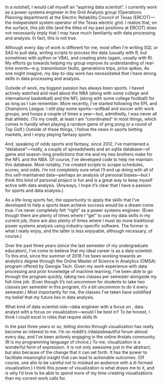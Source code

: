 
In a nutshell, I would call myself an "aspiring data scientist". I currently work as a power systems engineer in the Grid Analysis group (Operations Planning department) at the Electric Reliability Council of Texas (ERCOT)---the independent system operator of the Texas electric grid. I realize that, on the surface, this job title (and the titles of my past positions at ERCOT) does not necessarily imply that I may have much familiarity with data processing and analysis. In fact, this is not true.

Although every day of work is different for me, most often I'm writing SQL or SAS to pull data, writing scripts to process the data (usually with R, but sometimes with python or VBA), and creating plots (again, usually with R). My efforts go towards helping my group improve its understanding of real-time events---e.g. transmission faults, generations trips, price spikes. As one might imagine, my day-to-day work has necessitated that I have strong skills in data processing and analysis.

Outside of work, my biggest passion has always been sports. I haved actively watched and read about the NBA (along with some college and international basketball) and the NFL (along with some college football) for as long as I can remember. More recently, I've started following the EPL and Champions League. I still play some sports---softball and soccer with work groups, and hoops a couple of times a year---but, admittedly, I was never all that athletic. (To my credit, at least I am "coordinated" in most things, which comes in handly when playing a random game of ping pong or a round of Top Golf.) Outside of these things, I follow the news in sports betting markets, and I enjoy playing fantasy sports.

And, speaking of odds sports and fantasy, since 2012, I've maintained a "database"---really, a couple of spreadsheets and an sqlite database---of game and season-long predictions that me and my two brothers make for the NFL and the NBA. Of course, I've developed code to help me maintain this database. Most notably, I've created scripts to scrape schedules, scores, and odds. I'm not completely sure what I'll end up doing with all of this self-maintained data---perhaps an analysis of personal biases---but I think this kind of personal project is fun and is a great way to keep myself active with data analysis. (Anyways, I hope it's clear that I have a passion for sports and data analysis.)

As a life-long sports fan, the opportunity to apply the skills that I've developed to help a sports team achieve success would be a dream come true. I've never completely felt "right" as a power systems engineer. (Even though there are plenty of times where I "get" to use my data skills in my current job, there are also plenty of times where I must do more traditional power systems analysis using industry-specific software. The former is what I really enjoy, and the latter is less enjoyable, although necessary, of course.)

Over the past three years (since the last semester of my undergraduate education), I've come to believe that my ideal career is as a data scientist. To this end, since the summer of 2018 I've been working towards an analytics degree through the Online Master of Science in Analytics (OMSA) program offered by Georgia Tech. Given my work experience with data processing and prior knowledge of machine learning, I've been able to go through the program quickly, taking two classes per semester alongside my full-time job. (Even though it's not uncommon for students to take two classes per semester in this program, it's a bit uncommon to do it every semester.) Most importantly for me, the classes I've taken have solidified my belief that my future lies in data analysis.

What kind of data scientist role---data engineer with a focus on , data analyst with a focus on visualization---would I be best in? To be honest, I think I could excel in roles that require skills th

In the past three years or so, telling stories through visualization has really become an interest to me. I'm on reddit's r/dataisbeautiful forum almost every day, and I've been actively engaging in the online #rstats community. (R is my programming language of choice.) To me, visualization is a wonderful form of expression. It is not only awesome just in the abstract, but also because of the change that it can set forth. It has the power to facilitate meaningful insight that can lead to actionable outcomes. (Of course, one ahs to be careful not to mislead an audience with a ill-formed visualization.) I think this power of visualization is what draws me to it, and is why I'd love to be able to spend more of my time creating visualizations than my current work calls for.
